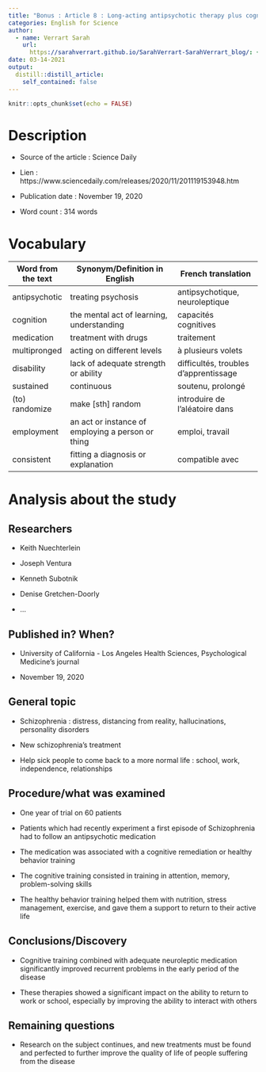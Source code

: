 ```yaml
---
title: "Bonus : Article 8 : Long-acting antipsychotic therapy plus cognitive training show promise for schizophrenia"
categories: English for Science
author:
  - name: Verrart Sarah
    url:
      https://sarahverrart.github.io/SarahVerrart-SarahVerrart_blog/: {}
date: 03-14-2021
output:
  distill::distill_article:
    self_contained: false
---
```


```r
knitr::opts_chunk$set(echo = FALSE)
```

# Description

  - Source of the article : Science Daily
  
  - Lien : https://www.sciencedaily.com/releases/2020/11/201119153948.htm
  
  - Publication date : November 19, 2020
  
  - Word count :  314 words
  
# Vocabulary 
  
| Word from the text  | Synonym/Definition in English                     | French translation                    |
|---------------------|---------------------------------------------------|---------------------------------------|
| antipsychotic       | treating psychosis                                | antipsychotique, neuroleptique        |
| cognition           | the mental act of learning, understanding         | capacités cognitives                  |
| medication          | treatment with drugs                              | traitement                            |
| multipronged        | acting on different levels                        | à plusieurs volets                    |
| disability          | lack of adequate strength or ability              | difficultés, troubles d'apprentissage |
| sustained           | continuous                                        | soutenu, prolongé                     |
| (to) randomize      | make [sth] random                                 | introduire de l'aléatoire dans        |
| employment          | an act or instance of employing a person or thing | emploi, travail                       |
| consistent          | fitting a diagnosis or explanation                | compatible avec                       |

# Analysis about the study

## Researchers

-  Keith Nuechterlein

- Joseph Ventura

- Kenneth Subotnik

- Denise Gretchen-Doorly

- ... 

## Published in? When?

- University of California - Los Angeles Health Sciences, Psychological Medicine's journal 

- November 19, 2020

## General topic

- Schizophrenia : distress, distancing from reality, hallucinations, personality disorders

- New schizophrenia's treatment 

- Help sick people to come back to a more normal life : school, work, independence, relationships

## Procedure/what was examined

- One year of trial on 60 patients

- Patients which had recently experiment a first episode of Schizophrenia had to follow an antipsychotic medication

- The medication was associated with a cognitive remediation or healthy behavior training

- The cognitive training consisted in training in attention, memory, problem-solving skills

- The healthy behavior training helped them with nutrition, stress management, exercise, and gave them a support to return to their active life 

## Conclusions/Discovery

- Cognitive training combined with adequate neuroleptic medication significantly improved recurrent problems in the early period of the disease 

- These therapies showed a significant impact on the ability to return to work or school, especially by improving the ability to interact with others 

## Remaining questions

- Research on the subject continues, and new treatments must be found and perfected to further improve the quality of life of people suffering from the disease  
